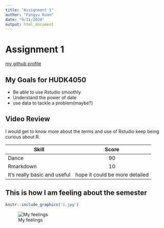 ```yaml
---
title: "Assignment 1"
author: "Fangyu Ruan"
date: "9/11/2020"
output: html_document
---
```



# Assignment 1 
[my github profile](https://github.com/louiserr98)

## My Goals for HUDK4050 

   + Be able to use Rstudio smoothly 
   + Understand the power of date 
   + use data to tackle a problem(maybe?)

## Video Review
I would get to know more about the terms and use of Rstudio keep being curious about R.

Skill | Score
- | :-: 
Dance | 90
Rmarkdown | 10
It's really basic and useful | hope it could be more detailed  

## This is how I am feeling about the semester

```r
knitr::include_graphics('1.jpg')
```
![My feelings](1.jpg)
